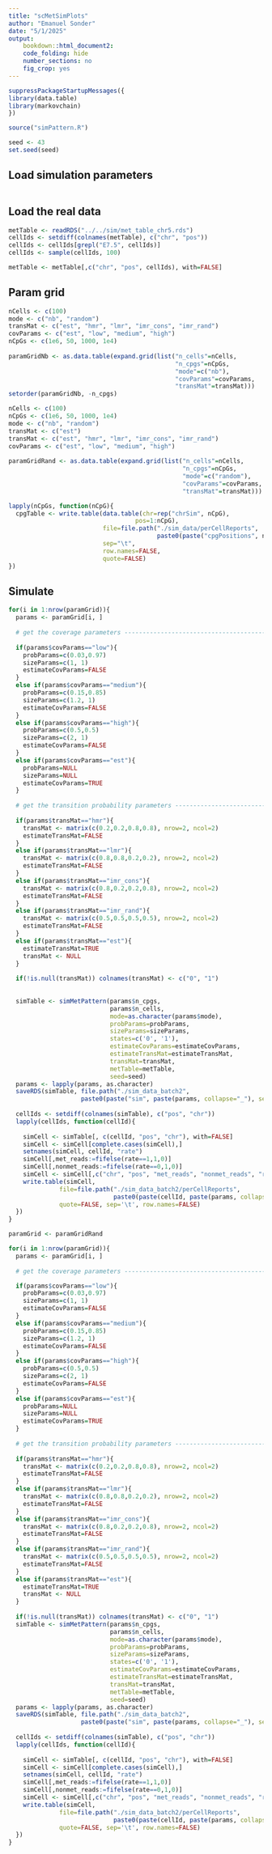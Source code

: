 ```yaml
---
title: "scMetSimPlots"
author: "Emanuel Sonder"
date: "5/1/2025"
output:
    bookdown::html_document2:
    code_folding: hide
    number_sections: no
    fig_crop: yes
---
```


```r
suppressPackageStartupMessages({
library(data.table)
library(markovchain)
})

source("simPattern.R")

seed <- 43
set.seed(seed)
```

## Load simulation parameters

```r

```

## Load the real data

```r
metTable <- readRDS("../../sim/met_table_chr5.rds")
cellIds <- setdiff(colnames(metTable), c("chr", "pos"))
cellIds <- cellIds[grepl("E7.5", cellIds)]
cellIds <- sample(cellIds, 100)

metTable <- metTable[,c("chr", "pos", cellIds), with=FALSE]
```

## Param grid

```r
nCells <- c(100)
mode <- c("nb", "random")
transMat <- c("est", "hmr", "lmr", "imr_cons", "imr_rand")
covParams <- c("est", "low", "medium", "high")
nCpGs <- c(1e6, 50, 1000, 1e4)
  
paramGridNb <- as.data.table(expand.grid(list("n_cells"=nCells, 
                                              "n_cpgs"=nCpGs, 
                                              "mode"=c("nb"),
                                              "covParams"=covParams,
                                              "transMat"=transMat)))
setorder(paramGridNb, -n_cpgs)
```

```r
nCells <- c(100)
nCpGs <- c(1e6, 50, 1000, 1e4)
mode <- c("nb", "random")
transMat <- c("est")
transMat <- c("est", "hmr", "lmr", "imr_cons", "imr_rand")
covParams <- c("est", "low", "medium", "high")
  
paramGridRand <- as.data.table(expand.grid(list("n_cells"=nCells, 
                                                "n_cpgs"=nCpGs, 
                                                "mode"=c("random"),
                                                "covParams"=covParams,
                                                "transMat"=transMat)))
```

```r
lapply(nCpGs, function(nCpG){
  cpgTable <- write.table(data.table(chr=rep("chrSim", nCpG),
                                   pos=1:nCpG),
                          file=file.path("./sim_data/perCellReports", 
                                         paste0(paste("cpgPositions", nCpG, sep="_"), ".tsv")),
                          sep="\t",
                          row.names=FALSE,
                          quote=FALSE)
})
```

## Simulate

```r
for(i in 1:nrow(paramGrid)){
  params <- paramGrid[i, ]
  
  # get the coverage parameters ------------------------------------------------
  
  if(params$covParams=="low"){
    probParams=c(0.03,0.97)
    sizeParams=c(1, 1)
    estimateCovParams=FALSE
  }
  else if(params$covParams=="medium"){
    probParams=c(0.15,0.85)
    sizeParams=c(1.2, 1)
    estimateCovParams=FALSE
  }
  else if(params$covParams=="high"){
    probParams=c(0.5,0.5)
    sizeParams=c(2, 1)
    estimateCovParams=FALSE
  }
  else if(params$covParams=="est"){
    probParams=NULL
    sizeParams=NULL
    estimateCovParams=TRUE
  }
  
  # get the transition probability parameters ----------------------------------
  
  if(params$transMat=="hmr"){
    transMat <- matrix(c(0.2,0.2,0.8,0.8), nrow=2, ncol=2)
    estimateTransMat=FALSE
  }
  else if(params$transMat=="lmr"){
    transMat <- matrix(c(0.8,0.8,0.2,0.2), nrow=2, ncol=2)
    estimateTransMat=FALSE
  }
  else if(params$transMat=="imr_cons"){
    transMat <- matrix(c(0.8,0.2,0.2,0.8), nrow=2, ncol=2)
    estimateTransMat=FALSE
  }
  else if(params$transMat=="imr_rand"){
    transMat <- matrix(c(0.5,0.5,0.5,0.5), nrow=2, ncol=2)
    estimateTransMat=FALSE
  }
  else if(params$transMat=="est"){
    estimateTransMat=TRUE
    transMat <- NULL
  }
  
  if(!is.null(transMat)) colnames(transMat) <- c("0", "1")
  
  
  simTable <- simMetPattern(params$n_cpgs, 
                            params$n_cells,
                            mode=as.character(params$mode),
                            probParams=probParams,
                            sizeParams=sizeParams,
                            states=c('0', '1'),
                            estimateCovParams=estimateCovParams,
                            estimateTransMat=estimateTransMat,
                            transMat=transMat,
                            metTable=metTable,
                            seed=seed)
  params <- lapply(params, as.character)
  saveRDS(simTable, file.path("./sim_data_batch2", 
                    paste0(paste("sim", paste(params, collapse="_"), sep="_"), ".rds")))
  
  cellIds <- setdiff(colnames(simTable), c("pos", "chr"))
  lapply(cellIds, function(cellId){
    
    simCell <- simTable[, c(cellId, "pos", "chr"), with=FALSE]
    simCell <- simCell[complete.cases(simCell),]
    setnames(simCell, cellId, "rate")
    simCell[,met_reads:=fifelse(rate==1,1,0)]
    simCell[,nonmet_reads:=fifelse(rate==0,1,0)]
    simCell <- simCell[,c("chr", "pos", "met_reads", "nonmet_reads", "rate")]
    write.table(simCell, 
              file=file.path("./sim_data_batch2/perCellReports",
                             paste0(paste(cellId, paste(params, collapse="_"), sep="_"), ".tsv")),
              quote=FALSE, sep='\t', row.names=FALSE)
  })
}
```

```r
paramGrid <- paramGridRand

for(i in 1:nrow(paramGrid)){
  params <- paramGrid[i, ]
  
  # get the coverage parameters ------------------------------------------------

  if(params$covParams=="low"){
    probParams=c(0.03,0.97)
    sizeParams=c(1, 1)
    estimateCovParams=FALSE
  }
  else if(params$covParams=="medium"){
    probParams=c(0.15,0.85)
    sizeParams=c(1.2, 1)
    estimateCovParams=FALSE
  }
  else if(params$covParams=="high"){
    probParams=c(0.5,0.5)
    sizeParams=c(2, 1)
    estimateCovParams=FALSE
  }
  else if(params$covParams=="est"){
    probParams=NULL
    sizeParams=NULL
    estimateCovParams=TRUE
  }
  
  # get the transition probability parameters ----------------------------------
  
  if(params$transMat=="hmr"){
    transMat <- matrix(c(0.2,0.2,0.8,0.8), nrow=2, ncol=2)
    estimateTransMat=FALSE
  }
  else if(params$transMat=="lmr"){
    transMat <- matrix(c(0.8,0.8,0.2,0.2), nrow=2, ncol=2)
    estimateTransMat=FALSE
  }
  else if(params$transMat=="imr_cons"){
    transMat <- matrix(c(0.8,0.2,0.2,0.8), nrow=2, ncol=2)
    estimateTransMat=FALSE
  }
  else if(params$transMat=="imr_rand"){
    transMat <- matrix(c(0.5,0.5,0.5,0.5), nrow=2, ncol=2)
    estimateTransMat=FALSE
  }
  else if(params$transMat=="est"){
    estimateTransMat=TRUE
    transMat <- NULL
  }
  
  if(!is.null(transMat)) colnames(transMat) <- c("0", "1")
  simTable <- simMetPattern(params$n_cpgs, 
                            params$n_cells,
                            mode=as.character(params$mode),
                            probParams=probParams,
                            sizeParams=sizeParams,
                            states=c('0', '1'),
                            estimateCovParams=estimateCovParams,
                            estimateTransMat=estimateTransMat,
                            transMat=transMat,
                            metTable=metTable,
                            seed=seed)
  params <- lapply(params, as.character)
  saveRDS(simTable, file.path("./sim_data_batch2", 
                    paste0(paste("sim", paste(params, collapse="_"), sep="_"), ".rds")))
  
  cellIds <- setdiff(colnames(simTable), c("pos", "chr"))
  lapply(cellIds, function(cellId){
    
    simCell <- simTable[, c(cellId, "pos", "chr"), with=FALSE]
    simCell <- simCell[complete.cases(simCell),]
    setnames(simCell, cellId, "rate")
    simCell[,met_reads:=fifelse(rate==1,1,0)]
    simCell[,nonmet_reads:=fifelse(rate==0,1,0)]
    simCell <- simCell[,c("chr", "pos", "met_reads", "nonmet_reads", "rate")]
    write.table(simCell, 
              file=file.path("./sim_data_batch2/perCellReports",
                             paste0(paste(cellId, paste(params, collapse="_"), sep="_"), ".tsv")),
              quote=FALSE, sep='\t', row.names=FALSE)
  })
}
```